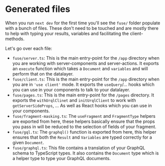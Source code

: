 
# Generated files

When you run `next dev` for the first time you'll see the `fuse/` folder populate
with a bunch of files. These don't need to be touched and are mostly there to
help with typing your results, variables and facilitating the client-methods.

Let's go over each file:

- `fuse/server.ts`: This is the main entry-point for the `/app` directory when you are
  working with server-components and server-actions. It exports an `execute` function
  which takes a <Explain term='documents'>`Document`</Explain> and `variables` and will perform that on the datalayer.
- `fuse/client.ts`: This is the main entry-point for the `/app` directory when you are
  in `'use client'` mode. It exports the `useQuery`/... hooks which you can use in your
  components to talk to your datalayer.
- `fuse/pages.ts`: This is the main entry-point for the `/pages` directory.
  It exports the `withUrqlClinet` and `initUrqlClient` to work with `getServerSideProps`, ...
  As well as React hooks which you can use in your components.
- `fuse/fragment-masking.ts`: The `useFragment` and `FragmentType` helpers are exported from here,
  these helpers basically ensure that the props you pass in will be reduced to the selection of fields
  of your <Explain term='fragments'>fragment</Explain>.
- `fuse/gql.ts`: The `graphql()` function is exported from here, this helper ensures that both the `Result`
  and `Variables` are typed correctly for a given <Explain term='documents'>`Document`</Explain>.
- `fuse/graphql.ts`: This file contains a translation of your GraphQL schema to TypeScript types.
  It also contains the <Explain term='documents'>`Document`</Explain> type which is a helper type to type your GraphQL documents.